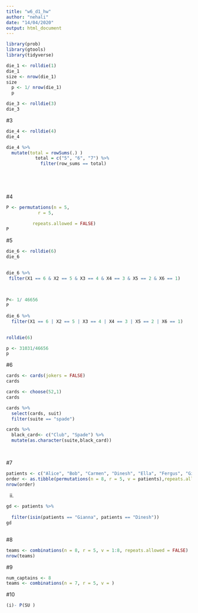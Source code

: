 ```yaml
---
title: "w6_d1_hw"
author: "nehali"
date: "14/04/2020"
output: html_document
---
```


```r
library(prob)
library(gtools)
library(tidyverse)
```

```r
die_1 <- rolldie(1)
die_1
size <- nrow(die_1)
size 
  p <- 1/ nrow(die_1)
  p
```

```r
die_3 <- rolldie(3)
die_3
```
#3
```r
die_4 <- rolldie(4)
die_4
```
```r
die_4 %>%
  mutate(total = rowSums(.) ) 
           total = c("5", "6", "7") %>%
             filter(row_sums == total)
  

  
  

```
#4
```r
P <- permutations(n = 5,
            r = 5,
           
          repeats.allowed = FALSE)
P
```


#5
```r
die_6 <- rolldie(6)
die_6
        
```
```r
die_6 %>%
 filter(X1 == 6 & X2 == 5 & X3 == 4 & X4 == 3 & X5 == 2 & X6 == 1) 
  
  
```
```r
P<- 1/ 46656
P
```

```r
die_6 %>%
  filter(X1 == 6 | X2 == 5 | X3 == 4 | X4 == 3 | X5 == 2 | X6 == 1) 
  
```
```r
rolldie(6)
```

```r
p <- 31031/46656
p
```
#6


```r
cards <- cards(jokers = FALSE) 
cards
```

```r
cards <- choose(52,1)
cards
```
```r
cards %>%
  select(cards, suit) 
  filter(suite == "spade")
```

```r
cards %>%
  black_card<- c("Club", "Spade") %>%
  mutate(as.character(suite,black_card)) 
  
  
```
#7
```r
patients <- c("Alice", "Bob", "Carmen", "Dinesh", "Ella", "Fergus", "Gianna","Henry")
order <- as.tibble(permutations(n = 8, r = 5, v = patients),repeats.allowed = FALSE)
nrow(order)
```
(ii)
```r
gd <- patients %>%
  
  filter(isin(patients == "Gianna", patients == "Dinesh"))
gd
  
```

#8
```r
teams <- combinations(n = 8, r = 5, v = 1:8, repeats.allowed = FALSE)
nrow(teams)
```

#9
```r
num_captains <- 8
teams <- combinations(n = 7, r = 5, v = )
```
#10
```r
(i)- P(SU )
```

